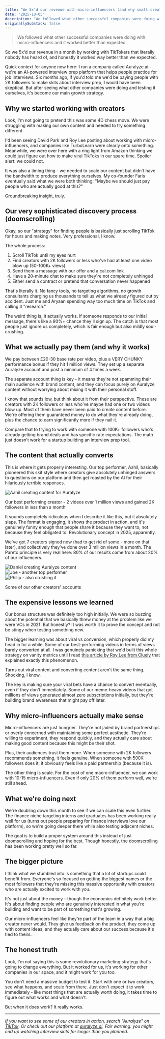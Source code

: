 ```yaml
---
title: "We 5x'd our revenue with micro-influencers (and why small creators are underrated)"
date: "2025-10-05"
description: "We followed what other successful companies were doing with micro-influencers and it worked better than expected."
originallySubstack: false
---
```


> We followed what other successful companies were doing with micro-influencers and it worked better than expected.

So we 5x'd our revenue in a month by working with TikTokers that literally nobody has heard of, and honestly it worked way better than we expected.

Quick context for anyone new here: I run a company called Auralyze.ai - we're an AI-powered interview prep platform that helps people practice for job interviews. Six months ago, if you'd told me we'd be paying people with 2K followers to make skits about interview prep, I would have been skeptical. But after seeing what other companies were doing and testing it ourselves, it's become our main growth strategy.

## Why we started working with creators

Look, I'm not going to pretend this was some 4D chess move. We were struggling with making our own content and needed to try something different.

I'd been seeing David Park and Roy Lee posting about working with micro-influencers, and companies like TurboLearn were clearly onto something. Meanwhile, we were over here with a ring light from Amazon thinking we could just figure out how to make viral TikToks in our spare time. Spoiler alert: we could not.

It was also a timing thing - we needed to scale our content but didn't have the bandwidth to produce everything ourselves. My co-founder Faris eventually said what we were both thinking: "Maybe we should just pay people who are actually good at this?"

Groundbreaking insight, truly.

## Our very sophisticated discovery process (doomscrolling)

Okay, so our "strategy" for finding people is basically just scrolling TikTok for hours and making notes. Very professional, I know.

The whole process:
1. Scroll TikTok until my eyes hurt
2. Find creators with 2K followers or less who've had at least one video blow up (50-100K+ views)
3. Send them a message with our offer and a cal.com link
4. Have a 20-minute chat to make sure they're not completely unhinged
5. Either send a contract or pretend that conversation never happened

That's literally it. No fancy tools, no targeting algorithms, no growth consultants charging us thousands to tell us what we already figured out by accident. Just me and Aryaan spending way too much time on TikTok and calling it "research."

The weird thing is, it actually works. If someone responds to our initial message, there's like a 90%+ chance they'll sign up. The catch is that most people just ignore us completely, which is fair enough but also mildly soul-crushing.

## What we actually pay them (and why it works)

We pay between £20-30 base rate per video, plus a VERY CHUNKY performance bonus if they hit 1 million views. They set up a separate Auralyze account and post a minimum of 4 times a week.

The separate account thing is key - it means they're not spamming their main audience with brand content, and they can focus purely on Auralyze content without worrying about mixing it with their personal stuff.

I know that sounds low, but think about it from their perspective. These are creators with 2K followers or less who've maybe had one or two videos blow up. Most of them have never been paid to create content before. We're offering them guaranteed money to do what they're already doing, plus the chance to earn significantly more if they nail it.

Compare that to trying to work with someone with 100K+ followers who's already getting brand deals and has specific rate expectations. The math just doesn't work for a startup building an interview prep tool.

## The content that actually converts

This is where it gets properly interesting. Our top performer, Aahil, basically pioneered this skit style where creators give absolutely unhinged answers to questions on our platform and then get roasted by the AI for their hilariously terrible responses.

<div className="my-8 text-center">
  <img src="/images/downloads/aahil-auralyze.jpg" alt="Aahil creating content for Auralyze" width={400} className="rounded-lg mx-auto" />
  <p className="text-sm text-gray-600 mt-2 italic">Our best performing creator - 2 videos over 1 million views and gained 2K followers in less than a month</p>
</div>

It sounds completely ridiculous when I describe it like this, but it absolutely slaps. The format is engaging, it shows the product in action, and it's genuinely funny enough that people share it because they want to, not because they feel obligated to. Revolutionary concept in 2025, apparently.

We've got 7 creators signed now (had to get rid of some - more on that later), and collectively they've done over 3 million views in a month. The Pareto principle is very real here: 80% of our results come from about 20% of our influencers.

<div className="my-8">
  <div className="flex flex-wrap justify-center gap-4">
    <div className="text-center">
      <img src="/images/downloads/daniel-auralyze.jpg" alt="Daniel creating Auralyze content" width={250} className="rounded-lg" />
    </div>
    <div className="text-center">
      <img src="/images/downloads/joe-circled.jpg" alt="Joe - another top performer" width={250} className="rounded-lg" />
    </div>
    <div className="text-center">
      <img src="/images/downloads/philip-circled.jpg" alt="Philip - also crushing it" width={250} className="rounded-lg" />
    </div>
  </div>
  <p className="text-sm text-gray-600 mt-4 text-center italic">Some of our other creators' accounts</p>
</div>

## The expensive lessons we learned

Our bonus structure was definitely too high initially. We were so buzzing about the potential that we basically threw money at the problem like we were VCs in 2021. But honestly? It was worth it to prove the concept and not be stingy when testing something new.

The bigger learning was about viral vs conversion, which properly did my head in for a while. Some of our best-performing videos in terms of views barely converted at all. I was genuinely panicking that we'd built this whole strategy on vanity metrics until I read [this article by Roy Lee from Cluely](https://cluely.com/blog/virality) that explained exactly this phenomenon.

Turns out viral content and converting content aren't the same thing. Shocking, I know.

The key is making sure your viral bets have a chance to convert eventually, even if they don't immediately. Some of our meme-heavy videos that got millions of views generated almost zero subscriptions initially, but they're building brand awareness that might pay off later.

## Why micro-influencers actually make sense

Micro-influencers are just hungrier. They're not jaded by brand partnerships or overly concerned with maintaining some perfect aesthetic. They're willing to experiment, they respond quickly, and they actually care about making good content because this might be their shot.

Plus, their audiences trust them more. When someone with 2K followers recommends something, it feels genuine. When someone with 500K followers does it, it obviously feels like a paid partnership (because it is).

The other thing is scale. For the cost of one macro-influencer, we can work with 10-15 micro-influencers. Even if only 20% of them perform well, we're still ahead.

## What we're doing next

We're doubling down this month to see if we can scale this even further. The finance niche targeting interns and graduates has been working really well for us (turns out people preparing for finance interviews love our platform), so we're going deeper there while also testing adjacent niches.

The goal is to build a proper system around this instead of just doomscrolling and hoping for the best. Though honestly, the doomscrolling has been working pretty well so far.

## The bigger picture

I think what we stumbled into is something that a lot of startups could benefit from. Everyone's so focused on getting the biggest names or the most followers that they're missing this massive opportunity with creators who are actually excited to work with you.

It's not just about the money - though the economics definitely work better. It's about finding people who are genuinely interested in what you're building and want to be part of something that's growing.

Our micro-influencers feel like they're part of the team in a way that a big creator never would. They give us feedback on the product, they come up with content ideas, and they actually care about our success because it's tied to theirs.

## The honest truth

Look, I'm not saying this is some revolutionary marketing strategy that's going to change everything. But it worked for us, it's working for other companies in our space, and it might work for you too.

You don't need a massive budget to test it. Start with one or two creators, see what happens, and scale from there. Just don't expect it to work immediately - like most things that are actually worth doing, it takes time to figure out what works and what doesn't.

But when it does work? It really works.

---

*If you want to see some of our creators in action, search "Auralyze" on [TikTok](https://www.tiktok.com/@auralyze.ai). Or check out our platform at [auralyze.ai](https://www.auralyze.ai). Fair warning: you might end up watching interview skits for longer than you planned.*
